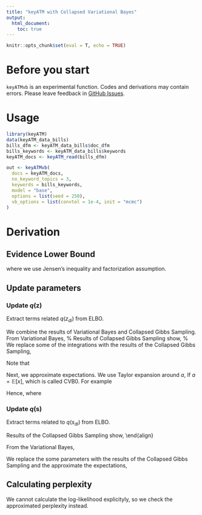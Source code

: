 ```yaml
---
title: "keyATM with Collapsed Variational Bayes"
output:
  html_document:
    toc: true
---
```



```r
knitr::opts_chunk$set(eval = T, echo = TRUE)
```

# Before you start
 `keyATMvb` is an experimental function. Codes and derivations may contain errors. Please leave feedback in [GitHub Issues](https://github.com/keyATM/keyATM/issues).

# Usage

```r
library(keyATM)
data(keyATM_data_bills)
bills_dfm <- keyATM_data_bills$doc_dfm
bills_keywords <- keyATM_data_bills$keywords
keyATM_docs <- keyATM_read(bills_dfm)

out <- keyATMvb(
  docs = keyATM_docs,
  no_keyword_topics = 3,
  keywords = bills_keywords,
  model = "base",
  options = list(seed = 250),
  vb_options = list(convtol = 1e-4, init = "mcmc")
)
```

\newcommand{\Beta}{\textsf{Beta}}
\newcommand{\Binomial}{\text{Binomial}}
\newcommand{\Bern}{\textsf{Bernoulli}}
\newcommand{\Expo}{\textsf{Expo}}
\newcommand{\Pois}{\textsf{Pois}}
\newcommand{\Unif}{\textsf{Uniform}}
\newcommand{\Normal}{\textsf{Normal}}
\newcommand{\Gammad}{\textsf{Gamma}}
\newcommand{\logit}{\text{logit}}
\newcommand{\expit}{\text{expit}}
\newcommand{\mexpit}{\text{mexpit}}
\newcommand{\Dir}{\textsf{Dirichlet}}
\newcommand{\Multi}{\textsf{Multi}}
\newcommand{\Cat}{\textsf{Categorical}}

\newcommand{\pr}{\text{pr}}
\newcommand{\var}{\text{var}}
\newcommand{\cov}{\text{cov}}
\newcommand{\sumN}{\sum_{i=1}^N}
\newcommand{\wt}{\tilde}

\newcommand{\E}{\mathbb{E}}
\newcommand{\Eq}{\mathbb{E}_q}
\newcommand{\bX}{\mathbf{X}}
\newcommand{\bx}{\mathbf{x}}
\newcommand{\bs}{\mathbf{s}}
\newcommand{\bc}{\mathbf{c}}
\newcommand{\bI}{\mathbf{I}}
\newcommand{\bM}{\mathbf{M}}
\newcommand{\bP}{\mathbf{P}}
\newcommand{\bQ}{\mathbf{Q}}
\newcommand{\bV}{\mathbf{V}}
\newcommand{\bU}{\mathbf{U}}
\newcommand{\bW}{\mathbf{W}}
\newcommand{\bw}{\mathbf{w}}
\newcommand{\ATE}{\textsf{ATE}}
\newcommand{\bepsilon}{\bm{\epsilon}}
\newcommand{\boldeta}{\bm{\eta}}

\newcommand{\bA}{\bm{A}}
\newcommand{\ba}{\bm{a}}
\newcommand{\bh}{\bm{h}}
\newcommand{\bZ}{\bm{Z}}
\newcommand{\bz}{\mathbf{z}}
\newcommand{\bD}{\bm{D}}
\newcommand{\bd}{\bm{d}}
\newcommand{\be}{\vec{\mathbf{e}}}
\newcommand{\bY}{\bm{Y}}
\newcommand{\cI}{\mathcal{I}}
\newcommand{\cL}{\mathcal{L}}
\newcommand{\cW}{\mathcal{W}}
\newcommand{\cQ}{\mathcal{Q}}
\newcommand{\cV}{\mathcal{V}}
\newcommand{\cZ}{\mathcal{Z}}
\newcommand{\cD}{\mathcal{D}}
\newcommand{\oD}{\overline{D}}
\newcommand{\oY}{\overline{Y}}
\newcommand{\bone}{\mathbf{1}}
\newcommand{\I}{\unicode{x1D7D9}}
\newcommand{\Iz}{\unicode{x1D7D9}(z_{di} = k)}

\newcommand{\zdi}{z_{di}}
\newcommand{\wdi}{w_{di}}
\newcommand{\wdinew}{w_{di}^{*} = v}
\newcommand{\wdiv}{w_{di} = v}
\newcommand{\zdik}{z_{di} = k}
\newcommand{\bzremove}{\bz^{-di}}
\newcommand{\bwremove}{\bw^{-di}}
\newcommand{\bsremove}{\bs^{-di}}
\newcommand{\sdione}{s_{di} = 1}
\newcommand{\sdizero}{s_{di} = 0}
\newcommand{\sdis}{s_{di} = s}
\newcommand{\sdi}{s_{di}}
\newcommand{\bthetad}{\btheta_{d}}
\newcommand{\balphad}{\balpha_{d}}
\newcommand{\alphadk}{\alpha_{dk}}

\newcommand{\sumd}{\sum_{d=1}^{D}}
\newcommand{\sumi}{\sum_{i=1}^{Nd}}
\newcommand{\sumk}{\sum_{k=1}^{K}}
\newcommand{\sums}{\sum_{s=0}^{1}}
\newcommand{\sumv}{\sum_{v=1}^{V}}

\newcommand{\prodd}{\prod_{d=1}^{D}}
\newcommand{\prodi}{\prod_{i=1}^{Nd}}
\newcommand{\prodk}{\prod_{k=1}^{K}}
\newcommand{\prodv}{\prod_{v=1}^{V}}
\newcommand{\prods}{\prod_{s=0}^{1}}


\newcommand{\btheta}{\boldsymbol{\theta}}
\newcommand{\bbeta}{\boldsymbol{\beta}}
\newcommand{\balpha}{\boldsymbol{\alpha}}
\newcommand{\bsigma}{\boldsymbol{\sigma}}
\newcommand{\bgamma}{\boldsymbol{\gamma}}
\newcommand{\blambda}{\boldsymbol{\lambda}}
\newcommand{\bphi}{\boldsymbol{\phi}}
\newcommand{\bpsi}{\boldsymbol{\psi}}
\newcommand{\bpi}{\boldsymbol{\pi}}

\newcommand{\KIRT}{\textsf{KIRT}}
\newcommand{\keyATMCov}{\textsf{covariate keyATM}}
\newcommand{\keyATMDynamic}{\textsf{dynamic keyATM}}
\newcommand{\LDA}{\textsf{LDA}}
\newcommand{\STM}{\textsf{STM}}
\newcommand{\kprime}{k^{'}}
\newcommand{\vprime}{v^{'}}
\newcommand{\zdel}{\mathbf{z}^{- mti}}


# Derivation

## Evidence Lower Bound
\begin{align}
 & \log p(\bw \mid \balpha, \bbeta, \bgamma, \wt{\bbeta}) \\
 &= \log \sum_{z,s} p(\bw, \bz, \bs \mid \balpha, \bbeta, \wt{\bbeta}, \bgamma) \\
 &= \log \sum q(\bz, \bs) \frac{p(\bw, \bz, \bs \mid \balpha, \bbeta, \wt{\bbeta}, \bgamma)}{q(\bz, \bs)}\\
 &\geq \sum q(\bz, \bs) \log \frac{p(\bw, \bz, \bs \mid \balpha, \bbeta, \wt{\bbeta}, \bgamma)}{q(\bz, \bs)}\\
 &= \Eq [\log p(\bw, \bz, \bs \mid \balpha, \bbeta, \bgamma)] - \Eq [\log q(\bz)] - \Eq[q(\bs)] \label{eq:ELBO}
 % &= \sum q(\bz) q(\bs) \log \frac{p(\bw \mid \bz, \bs, \bbeta, \wt{\bbeta}) p(\bz \mid \balpha) p(\bs \mid \bgamma)}{q(\bz) q(\bs)} \\
 % &= \Eq[\log p(\bw \mid \bz, \bs, \bbeta, \wt{\bbeta})] + \Eq[\log p(\bz \mid \balpha)] + \Eq[\log p(\bs \mid \bgamma)] - \Eq[q(\bz)] - \Eq[q(\bs)]
\end{align}
where we use Jensen's inequality and factorization assumption.




## Update parameters

### Update $q(\bz)$
Extract terms related $q(\zdi)$ from ELBO.
\begin{align}
  \cL[q(\zdi)] &= \sum_{\bz} q(\zdi) q(\bzremove) q(\sdi) q(\bsremove) \log \frac{p(\wdi, \zdi, \sdi \mid \bwremove, \bzremove, \bsremove, \balpha, \bbeta, \bgamma)}{q(\zdi)}
\end{align}

We combine the results of Variational Bayes and Collapsed Gibbs Sampling. From Variational Bayes,
\begin{align}
  &q(\zdik) \propto \exp \bigg( \int q(\sdione) q(\wt{\phi}_{kv})  \log \wt{\phi}_{kv}\   d\wt{\phi}_{kv} + \int q(\sdizero) q({\phi}_{kv})  \log {\phi}_{kv}\   d{\phi}_{kv}   \bigg) \\
  &\quad \times \exp \bigg( \int q(\theta_{dk}) \log \theta_{dk}\ d\theta_{dk}  \bigg)
  \times \exp \bigg(  q(\sdione) \int q(\pi_k)\log \pi_k\ d\pi_k   \bigg) \times \exp \bigg( \int q(\pi_k)\log \pi_k\ d\pi_k  \bigg) \\
  %%%%%%%%
  &= \exp \bigg( q(\sdione) \int q(\wt{\phi}_{kv})  \log \wt{\phi}_{kv}\   d\wt{\phi}_{kv} + q(\sdione) \int q(\pi_k)\log \pi_k\ d\pi_k    \bigg) \\
  &\quad \times \exp \bigg( q(\sdizero) \int  q({\phi}_{kv})  \log {\phi}_{kv}\   d{\phi}_{kv} + q(\sdizero) \int q(\pi_k)\log \pi_k\ d\pi_k     \bigg) \times \exp \bigg( \int q(\theta_{dk}) \log \theta_{dk}\ d\theta_{dk}  \bigg)
  %%%%%%%%
\end{align}
%
Results of Collapsed Gibbs Sampling show,
\begin{align}
  &\quad \Pr(z_{di}=k \mid \bzremove, \bw, \bs, \balpha, \bbeta,
    \wt{\bbeta}, \bgamma)
\propto
\begin{cases} %
  \frac{\displaystyle \beta_v + n_{k v}^{- di} }{\displaystyle   V \beta_v +  n_{k}^{- di}} \cdot %
  \frac{\displaystyle n^{- di}_{k} + \gamma_1 }{\displaystyle \tilde{n}_{k}^{- di} + \gamma_1 + n^{- di}_{k} + \gamma_2 } \cdot %
\left(n_{d{k}}^{- di} + \alpha_{dk}  \right)  & \ {\rm if \ } s_{di} = 0, \\
\frac{\displaystyle \tilde{\beta}_v + \tilde{n}_{k v}^{- di}    }{\displaystyle  L_{k} \tilde{\beta}_v + \tilde{n}_{k }^{- di}  } \cdot%
\frac{\displaystyle \tilde{n}^{ - di}_{k} + \gamma_2 }{\displaystyle \tilde{n}^{- di}_{k} + \gamma_1 + n^{- di}_{k} + \gamma_2 } \cdot %
\left(n_{d{k}}^{- di} + \alpha_{dk}  \right) & \ {\rm if \ } s_{di} = 1.
\end{cases}\label{eq:sample-z-base}
\end{align}
%
We replace some of the integrations with the results of the Collapsed Gibbs Sampling,
\begin{align}
  q(\zdik) &\propto \exp \bigg( q(\sdizero) \bigg( \Eq \bigg[ \log \frac{\displaystyle \beta_v + n_{k v}^{- di} }{\displaystyle   V \beta_v +  n_{k}^{- di}} \bigg] +  \Eq \bigg[\log  \frac{\displaystyle n^{- di}_{k} + \gamma_1 }{\displaystyle \tilde{n}_{k}^{- di} + \gamma_1 + n^{- di}_{k} + \gamma_2 } \bigg]  \bigg)   \bigg) \\
  &\quad \times \exp \bigg( q(\sdione) \bigg( \Eq \bigg[ \log \frac{\displaystyle \tilde{\beta}_v + \tilde{n}_{k v}^{- di}    }{\displaystyle  L_{k} \tilde{\beta}_v + \tilde{n}_{k v}^{- di}  } \bigg] +  \Eq \bigg[ \log \frac{\displaystyle \tilde{n}^{ - di}_{k} + \gamma_2 }{\displaystyle \tilde{n}^{- di}_{k} + \gamma_1 + n^{- di}_{k} + \gamma_2 }  \bigg]   \bigg)  \bigg) \\
  &\quad \times \exp \bigg( \Eq \big[ \log ( n_{d{k}}^{- di} + \alpha_{k} ) \big]  \bigg) \\
%%%%%%%%%%%%%%%%%%%
  &=  \frac{\exp \big[ q(\sdizero)  \Eq[\log (\beta_v + n_{k v}^{- di}) ] \big] }{\exp \big[ q(\sdizero) \Eq[\log ( V \beta_v +  n_{k}^{- di} )] \big]} \times \frac{\exp \big[ q(\sdizero) \Eq[\log (n^{- di}_{k} + \gamma_1)] \big]}{ \exp \big[ q(\sdizero) \Eq[\log (\tilde{n}_{k}^{- di} + \gamma_1 + n^{- di}_{k} + \gamma_2)] \big]}     \\
  &\quad \times \frac{\exp \big[ q(\sdione)  \Eq[\log (\tilde{\beta}_v + \tilde{n}_{k v}^{- di})] \big]}{ \exp \big[ q(\sdione) \Eq[\log (L_{k} \tilde{\beta}_v + \tilde{n}_{k v}^{- di})] \big]} \times \frac{ \exp \big[ q(\sdione) \Eq[\log (\tilde{n}^{ - di}_{k} + \gamma_2)] \big]} {\exp \big[ q(\sdione) \Eq[\log (\tilde{n}^{- di}_{k} + \gamma_1 + n^{- di}_{k} + \gamma_2)] \big]}   \\
  &\quad \times \exp \bigg( \Eq \big[ \log ( n_{d{k}}^{- di} + \alpha_{k} ) \big] \bigg)
\end{align}

Note that
\begin{align}
  \exp \bigg(c \log \frac{a}{b} \bigg) = \exp (c\log a - c\log b) = \frac{\exp(c \log a)}{\exp(c \log b)}.
\end{align}

Next, we approximate expectations. We use Taylor expansion around $a$,
\begin{align}
  \log x \approx \log a + \frac{1}{a} (x-a).
\end{align}
If $a = \E[x]$,
\begin{align}
  \E [\log x] &\approx \E \bigg[ \log \E[x] + \frac{1}{\E[x]} (x - \E[x]) \bigg]
  = \log \E[x] + \frac{1}{\E[x]} (\E[x] - \E[x])
  = \log \E[x],
\end{align}
which is called CVB0. For example
\begin{align}
  \E_{q}[\log ( \beta_v + n_{k v}^{- di})  ] &= \log \E_{q}[\beta_v + n_{k v}^{- di}]
  = \log ( \beta_v + \E_{q}[n_{k v}^{- di}] ).
\end{align}

Hence,
\begin{align}
 & q(\zdik) \propto \frac{\exp \big[ q(\sdizero) \log (\E_{q}[n_{k v}^{- di} ] + \beta_v)  \big] }{\exp \big[ q(\sdizero) \log(\E_{q} [ n_{k}^{- di} ] + V \beta_v) \big]} \times \frac{\exp\big[ q(\sdizero) \log(\E_{q} [n^{- di}_{k} ] + \gamma_1)  \big]}{\exp \big[ q(\sdizero) \log(\E_{q} [ \tilde{n}_{k}^{- di} + n^{- di}_{k}] + \gamma_1 + \gamma_2) \big]}     \\
  &\quad \times \frac{\exp \big[ q(\sdione) \log (\E_{q}[ \tilde{n}_{k v}^{- di} ] + \tilde{\beta}_v)   \big]}{ \exp \big[ q(\sdione) \log (\E_{q}[  \tilde{n}_{k}^{- di} ] +  L_{k} \tilde{\beta}_v) \big]}
  \times \frac{ \exp \big[ q(\sdione)\log(\E_{q}[ \tilde{n}^{ - di}_{k} ] + \gamma_2)] \big]} {\exp \big[ q(\sdione) \log (\E_{q}[ \tilde{n}^{- di}_{k}  + n^{- di}_{k}  ] + \gamma_1 + \gamma_2) \big]}   \\
  &\quad \times \big( \E_{q} [n_{d{k}}^{- di}  ]  + \alpha_{dk} \big) \\
%%%%%%%%%%%%%%%%
  &= \exp \bigg[ q(\sdizero) \bigg( \log (\E_{q}[n_{k v}^{- di} ] + \beta_v) - \log(\E_{q} [ n_{k}^{- di} ] + V \beta_v) + \log(\E_{q} [n^{- di}_{k} ] + \gamma_1)  - \log(\E_{q} [ \tilde{n}_{k}^{- di} + n^{- di}_{k}] + \gamma_1 + \gamma_2) \bigg) \\
  &\quad +  q(\sdione) \bigg( \log (\E_{q}[ \tilde{n}_{k v}^{- di} ] + \tilde{\beta}_v) - \log (\E_{q}[  \tilde{n}_{k}^{- di} ] +  L_{k} \tilde{\beta}_v) + \log(\E_{q}[ \tilde{n}^{ - di}_{k} ] + \gamma_2) - \log (\E_{q}[ \tilde{n}^{- di}_{k}  + n^{- di}_{k}  ] + \gamma_1 + \gamma_2) \bigg) \bigg]  \\
  &\quad \times \big( \E_{q} [n_{d{k}}^{- di}  ]  + \alpha_{dk} \big)
\end{align}
where
\begin{align}
  %%%%%%%%%%%%
  \E_{q(\bzremove) q(\bs)}[n_{k v}^{- di}] &= \E_{q(\bzremove) q(\bs)} \bigg[\sumd \sum_{i'\neq i}^{N_d} \I(z_{di'} = k) \I(s_{di'} = 0) \I(w_{di'} = v) \bigg]  \\
  &= \sumd \sum_{i'\neq i}^{N_d} \E_{q(\bzremove)}[\I(z_{di'} = k)] \E_{q(\bs)}[\I(s_{di'} = 0)] \I(w_{di'} = v)\\
  &= \sumd \sum_{i'\neq i}^{N_d} q(z_{di'} = k) q(s_{di'} = 0) \I(w_{di'} = v) \\
  %%%%%%%%%%%%
  \E_{q(\bzremove) q(\bs)}[\tilde{n}_{k v}^{- di}] &= \E_{q(\bzremove) q(\bs)} \bigg[\sumd \sum_{i\neq i'}^{N_d} \I(z_{di'} = k) \I(s_{di'} = 1) \I(w_{di'} = v) \bigg]  \\
  &= \sumd \sum_{i'\neq i}^{N_d} \E_{q(\bzremove)}[\I(z_{di'} = k)] \E_{q(\bs)}[\I(s_{di'} = 1)] \I(w_{di'} = v)\\
  &= \sumd \sum_{i'\neq i}^{N_d} q(z_{di'} = k) q(s_{di'} = 1) \I(w_{di'} = v)\\
  %%%%%%%%%%%%
  \E_{q(\bzremove) q(\bs)}[{n}_{k}^{- di}] &=  \E_{q(\bzremove) q(\bs)} \bigg[\sumd \sum_{i' \neq i}^{N_d} \I(z_{di'} = k) \I(s_{di'} = 0) \bigg] \\
  &= \sumd \sum_{i'\neq i}^{N_d} q(z_{di'} = k) q(s_{di'} = 0) \\
  %%%%%%%%%%%%
  \E_{q(\bzremove) q(\bs)}[\tilde{n}_{k}^{- di}] &=  \E_{q(\bzremove) q(\bs)} \bigg[\sumd \sum_{i' \neq i}^{N_d} \I(z_{di'} = k) \I(s_{di'} = 1) \bigg] \\
  &= \sumd \sum_{i'\neq i}^{N_d} q(z_{di'} = k) q(s_{di'} = 1) \\
  %%%%%%%%%%%%
  \E_{q(\bzremove) q(\bs)} [n_{d{k}}^{- di}] &= \E_{q(\bzremove) q(\bs)} \bigg[ \sum_{i' \neq i}^{N_d}  \I(z_{di'} = k)  \bigg] \\
  &= \sum_{i' \neq i}^{N_d} q(z_{di'} = k)
  %%%%%%%%%%%%
  % \E_{q(\bzremove) q(\bs)} [\tilde{n}_{d{k}}^{- di}] &= \E_{q(\bzremove) q(\bs)} \bigg[ \sum_{i' \neq i}^{N_d}  \I(z_{di'} = k) \I(s_{di'} = 1) \bigg] \\
  % &= \sum_{i' \neq i}^{N_d} q(z_{di'} = k) q(s_{di'} = 1)
\end{align}




### Update $q(\bs)$
Extract terms related to $q(\sdi)$ from ELBO.
\begin{align}
  \cL[q(\sdi)] &= \sum_{\bz} q(\zdi) q(\bzremove) q(\sdi) q(\bsremove) \log \frac{p(\wdi, \zdi, \sdi \mid \bzremove, \bsremove, \bgamma)}{q(\sdi)}
\end{align}


Results of the Collapsed Gibbs Sampling show,
\begin{align}
  \Pr(s_{di}  = s \mid \bs^{- di}, \bz, \bw,  \bbeta,  \wt{\bbeta}, \bgamma)
  & \ \propto \
\begin{cases}
	\frac{\displaystyle \beta_v + n_{z_{di}, v}^{- di}    }{ \displaystyle V \beta_v + n_{z_{di}}^{ - di} } \cdot %
  (\displaystyle n^{- di}_{z_{di}} + \gamma_1 )  %
	& {\rm if} \quad s  = 0, \\
  \frac{\displaystyle \tilde{\beta}_v + \tilde{n}_{z_{di}, v}^{- di}    }{\displaystyle  L_{z_{di}}  \tilde{\beta}_v + \tilde{n}_{z_{di}}^{- di}  } \cdot%
  (\displaystyle \tilde{n}^{- di}_{z_{di}} + \gamma_2 ) %
	&  {\rm if} \quad  s = 1.
\end{cases}
\end{align}

From the Variational Bayes,
\begin{align}
q(\sdizero) &\propto \exp \bigg( \sumk q(\zdik) \bigg[ \int q({\phi}_{k, w_{di}}) \log {\phi}_{k, w_{di}}\ d{\phi}_{k, w_{di}} + \int q(\pi_k) \log \pi_k \ d\pi_k \bigg] \bigg) \\
  q(\sdione) &\propto \exp \bigg( \sumk q(\zdik) \bigg[ \int q(\wt{\phi}_{k, w_{di}}) \log \wt{\phi}_{k, w_{di}}\ d\wt{\phi}_{k, w_{di}} +  \int q(\pi_k) \log \pi_k \ d\pi_k \bigg] \bigg)
\end{align}


We replace the some parameters with the results of the Collapsed Gibbs Sampling and the approximate the expectations,
\begin{align*}
  q(\sdizero) &\propto \exp \bigg[ \sumk q(\zdik) \bigg( \log (\E_{q(\bz) q(\bsremove)}[ n_{k v}^{- di} ]+ \beta_v) - \log (\E_{q(\bz) q(\bsremove)}[ n_{k}^{ - di} ] + V \beta_v) + \log ( \E_{q(\bz) q(\bsremove)}[ n^{- di}_{k}] + \gamma_1 ) \bigg) \bigg] \\
%%%%%%%%%%%%%%%%%%
  q(\sdione) &\propto \exp \bigg[ \sumk q(\zdik) \bigg( \log (\E_{q(\bz) q(\bsremove)}[ \tilde{n}_{k v}^{- di} ]+ \wt{\beta}_v) - \log (\E_{q(\bz) q(\bsremove)}[ \tilde{n}_{k}^{ - di} ] + L_k \wt{\beta}_v) + \log ( \E_{q(\bz) q(\bsremove)}[ \tilde{n}^{- di}_{k}] + \gamma_2) \bigg) \bigg]
\end{align*}

## Calculating perplexity
We cannot calculate the log-likelihood explicityly, so we check the approximated perplexity instead.
\begin{align*}
  &p(\wdinew \mid \bw, \balpha, \bbeta, \wt{\bbeta}, \bgamma) \\
  &= \sum_{\bz, \bs} \int p(\wdinew, \bz, \bs, \btheta, \bphi, \wt{\bphi}, \bpi \mid \bw, \balpha, \bbeta, \wt{\bbeta}, \bgamma) d\bphi d\wt{\bphi} d\btheta d\bpi \\
  &\approx \sum_{\bz, \bs} \int p(\wdinew, \bz, \bs \mid \btheta, \bphi, \wt{\bphi}, \bpi) q(\btheta, \bphi, \wt{\bphi}, \bpi) d\bphi d\wt{\bphi} d\btheta d\bpi \\
%%%%%%%%%%%%%%%%%%%%
  &\approx \sumk \int p(\wdinew, \zdik \mid \btheta, \bphi, \sdizero) q(\sdizero \mid \bpi) q(\btheta) q(\bphi) d\bphi d\btheta d\bpi \\
  &\quad\quad + \sumk \int p(\wdinew, \zdik \mid \btheta, \wt{\bphi}, \sdione) q(\sdione \mid \bpi) q(\btheta) q(\wt{\bphi}) d\wt{\bphi} d\btheta d\bpi\\
%%%%%%%%%%%%%%%%%%%%
  &=  \sumk \int q(\bphi_{k}) \phi_{kv} d\phi_{k} \int  q(\theta_{d}) \theta_{dk} d\theta_{d} \int q(\sdizero \mid \pi_k) \pi_k  d\pi_k +
  \sumk  \int q(\wt{\bphi}_{k}) \wt{\bphi}_{kv} d\wt{\bphi}_{k} \int  q(\theta_{d}) \theta_{dk} d\theta_{d} \int q(\sdione \mid \pi_k) \pi_k  d\pi_k \\
%%%%%%%%%%%%%%%%%%%%
&= \sumk \bigg[
  \frac{\displaystyle  \E_{q}[n_{k v} ] + \beta_v  }{\displaystyle \E_{q} [ n_{k} ] + V \beta_v} \cdot \dfrac{\E_{q} [n_{d{k}}  ]  + \alpha_{dk}}{ n_d + \sum_{k'=1}^K \alpha_{dk}} \cdot \frac{\displaystyle \E_q[n_k] + \gamma_2 }{\displaystyle \E_q[\tilde{n}_k] + \gamma_1 + \E_q[n_k] + \gamma_2 }
 +
 \frac{\displaystyle  \E_{q}[\tilde{n}_{k v} ] + \beta_v  }{\displaystyle \E_{q} [ \tilde{n}_{k} ] + L_k \beta_v} \cdot \dfrac{\E_{q} [{n}_{d{k}}  ]  + \alpha_{dk}}{ {n}_d + \sum_{k'=1}^K \alpha_{dk}} \cdot \frac{\displaystyle \E_q[\tilde{n}_k] + \gamma_1 }{\displaystyle \E_q[\tilde{n}_k] + \gamma_1 + \E_q[n_k] + \gamma_2 }  \bigg]
\end{align*}
